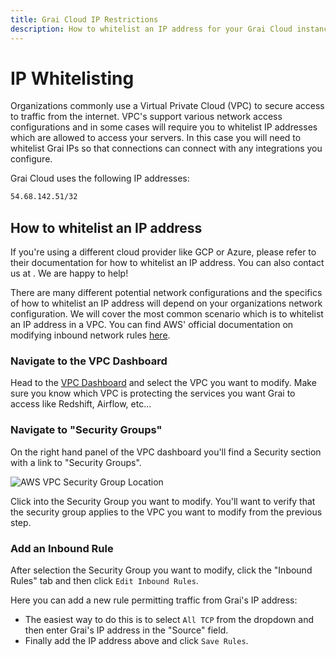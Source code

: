 ```yaml
---
title: Grai Cloud IP Restrictions
description: How to whitelist an IP address for your Grai Cloud instance
---
```



# IP Whitelisting

Organizations commonly use a Virtual Private Cloud (VPC) to secure access to traffic from the internet.
VPC's support various network access configurations and in some cases will require you to whitelist IP addresses which are allowed to access your servers.
In this case you will need to whitelist Grai IPs so that connections can connect with any integrations you configure.

Grai Cloud uses the following IP addresses:

```bash copy
54.68.142.51/32
```

## How to whitelist an IP address

<Callout type="warning" emoji="ℹ️">
  If you're using a different cloud provider like GCP or Azure, please refer to
  their documentation for how to whitelist an IP address. You can also contact
  us at <a href="mailto:dev@grai.io"></a>. We are happy to help!
</Callout>

There are many different potential network configurations and the specifics of how to whitelist an IP address will depend on your organizations network configuration.
We will cover the most common scenario which is to whitelist an IP address in a VPC.
You can find AWS' official documentation on modifying inbound network rules [here](https://docs.aws.amazon.com/vpc/latest/userguide/VPC_SecurityGroups.html#SecurityGroupRules).

<Steps>

### Navigate to the VPC Dashboard

Head to the [VPC Dashboard](https://console.aws.amazon.com/vpc/home) and select the VPC you want to modify.
Make sure you know which VPC is protecting the services you want Grai to access like Redshift, Airflow, etc...

### Navigate to "Security Groups"

On the right hand panel of the VPC dashboard you'll find a Security section with a link to "Security Groups".

<div style={{ display: "flex", justifyContent: "center" }}>
  <Image
    src="/images/docs/core/cloud/aws_vpc_security_group.png"
    alt="AWS VPC Security Group Location"
    width={200}
    height={300}
  />
</div>

Click into the Security Group you want to modify.
You'll want to verify that the security group applies to the VPC you want to modify from the previous step.

### Add an Inbound Rule

After selection the Security Group you want to modify, click the "Inbound Rules" tab and then click `Edit Inbound Rules`.

Here you can add a new rule permitting traffic from Grai's IP address:

- The easiest way to do this is to select `All TCP` from the dropdown and then enter Grai's IP address in the "Source" field.
- Finally add the IP address above and click `Save Rules`.

</Steps>
